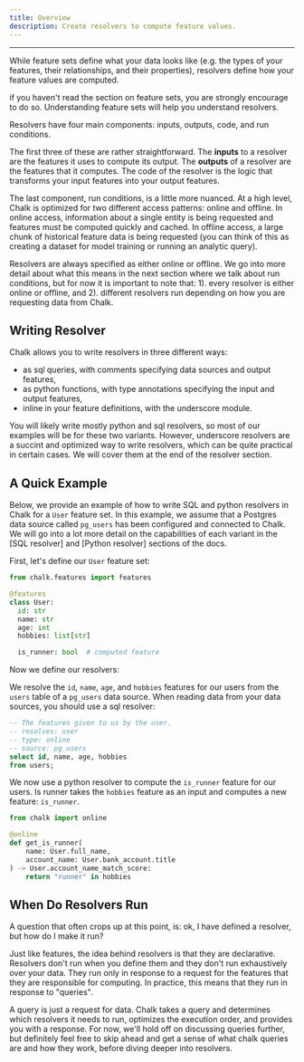 ```yaml
---
title: Overview
description: Create resolvers to compute feature values.
---
```



---

While feature sets define what your data looks like (e.g. the types of your features,
their relationships, and their properties), resolvers define how your feature values
are computed.

<TipInfo>
if you haven't read the section on feature sets, you are strongly encourage to do so. Understanding feature sets will help you understand resolvers.
</TipInfo>

Resolvers have four main components: inputs, outputs, code, and run conditions.

The first three of these are rather straightforward. The **inputs** to a resolver
are the features it uses to compute its output. The **outputs** of a resolver
are the features that it computes. The code of the resolver is the logic that
transforms your input features into your output features.

The last component, run conditions, is a little more nuanced. At a high level,
Chalk is optimized for two different access patterns: online and offline. In online
access, information about a single entity is being requested and features must be
computed quickly and cached. In offline access, a large chunk of historical
feature data is being requested (you can think of this as creating a dataset for model
training or running an analytic query).

Resolvers are always specified as either online or offline. We go into more detail
about what this means in the next section where we talk about run conditions, but for now it
is important to note that: 1). every resolver is either online or offline, and 2). different
resolvers run depending on how you are requesting data from Chalk.

## Writing Resolver

Chalk allows you to write resolvers in three different ways:
- as sql queries, with comments specifying data sources and output features,
- as python functions, with type annotations specifying the input and output features,
- inline in your feature definitions, with the underscore module.

<TipInfo>
You will likely write mostly python and sql resolvers, so most of our examples
will be for these two variants. However, underscore resolvers are a succint and
optimized way to write resolvers, which can be quite practical in certain cases.
We will cover them at the end of the resolver section.
</TipInfo>

## A Quick Example

Below, we provide an example of how to write SQL and python resolvers in Chalk
for a `User` feature set. In this example, we assume that a Postgres data source
called `pg_users` has been configured and connected to Chalk. We will go into a
lot more detail on the capabilities of each variant in the [SQL resolver] and [Python
resolver] sections of the docs.

First, let's define our `User` feature set:

```python src/user.py
from chalk.features import features

@features
class User:
  id: str
  name: str
  age: int
  hobbies: list[str]

  is_runner: bool  # computed feature
```

Now we define our resolvers:

We resolve the `id`, `name`, `age`, and `hobbies` features for our users from the
`users` table of a `pg_users` data source. When reading data from your data
sources, you should use a sql resolver:

```sql src/get_user.chalk.sql
-- The features given to us by the user.
-- resolves: user
-- type: online
-- source: pg_users
select id, name, age, hobbies
from users;
```

We now use a python resolver to compute the `is_runner` feature for our users.
Is runner takes the `hobbies` feature as an input and computes a new feature:
`is_runner`.

```python
from chalk import online

@online
def get_is_runner(
    name: User.full_name,
    account_name: User.bank_account.title
) -> User.account_name_match_score:
    return "runner" in hobbies
```

## When Do Resolvers Run

A question that often crops up at this point, is: ok, I have defined a resolver, but how do
I make it run?

Just like features, the idea behind resolvers is that they are declarative. Resolvers
don't run when you define them and they don't run exhaustively over your data. They run
only in response to a request for the features that they are responsible for computing. In
practice, this means that they run in response to "queries".

A query is just a request for data. Chalk takes a query and determines which resolvers it
needs to run, optimizes the execution order, and provides you with a response. For now, we'll
hold off on discussing queries further, but definitely feel free to skip ahead and
get a sense of what chalk queries are and how they work, before diving deeper into resolvers.

